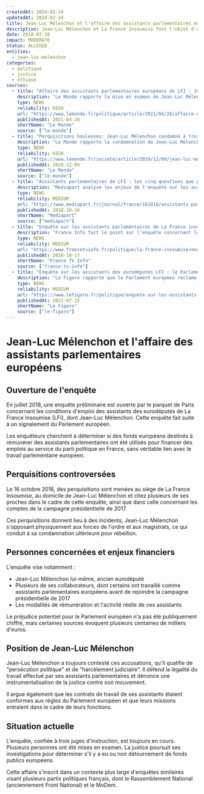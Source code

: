 ```yaml
---
createdAt: 2024-02-24
updatedAt: 2024-02-24
title: Jean-Luc Mélenchon et l'affaire des assistants parlementaires européens
description: Jean-Luc Mélenchon et La France Insoumise font l'objet d'une enquête pour soupçons d'emplois fictifs d'assistants au Parlement européen, déclenchant une polémique sur les perquisitions mouvementées qui ont suivi.
date: 2018-07-18
impact: MODERATE
status: ALLEGED
entities:
  - jean-luc-melenchon
categories:
  - politique
  - justice
  - ethique
sources:
  - title: "Affaire des assistants parlementaires européens de LFI : Jean-Luc Mélenchon mis en examen"
    description: "Le Monde rapporte la mise en examen de Jean-Luc Mélenchon dans l'enquête sur les assistants parlementaires européens."
    type: NEWS
    reliability: HIGH
    url: "https://www.lemonde.fr/politique/article/2021/04/28/affaire-des-assistants-parlementaires-europeens-de-lfi-jean-luc-melenchon-mis-en-examen_6078260_823448.html"
    publishedAt: 2021-04-28
    shortName: "Le Monde"
    source: ["le-monde"]
  - title: "Perquisitions houleuses: Jean-Luc Mélenchon condamné à trois mois de prison avec sursis"
    description: "Le Monde rapporte la condamnation de Jean-Luc Mélenchon pour rébellion et provocation lors des perquisitions menées dans le cadre de l'enquête sur les assistants parlementaires."
    type: NEWS
    reliability: HIGH
    url: "https://www.lemonde.fr/societe/article/2019/12/09/jean-luc-melenchon-condamne-a-trois-mois-de-prison-avec-sursis_6022202_3224.html"
    publishedAt: 2019-12-09
    shortName: "Le Monde"
    source: ["le-monde"]
  - title: "Assistants parlementaires de LFI : les cinq questions que pose l'affaire"
    description: "Mediapart analyse les enjeux de l'enquête sur les assistants parlementaires européens de La France Insoumise."
    type: NEWS
    reliability: MEDIUM
    url: "https://www.mediapart.fr/journal/france/161018/assistants-parlementaires-de-lfi-les-cinq-questions-que-pose-l-affaire"
    publishedAt: 2018-10-16
    shortName: "Mediapart"
    source: ["mediapart"]
  - title: "Enquête sur les assistants parlementaires de La France insoumise : ce que l'on sait"
    description: "France Info fait le point sur l'enquête concernant les assistants parlementaires européens de La France Insoumise."
    type: NEWS
    reliability: MEDIUM
    url: "https://www.francetvinfo.fr/politique/la-france-insoumise/enquete-sur-les-assistants-parlementaires-de-la-france-insoumise-ce-que-l-on-sait_3454919.html"
    publishedAt: 2018-10-17
    shortName: "France TV Info"
    source: ["france-tv-info"]
  - title: "Enquête sur les assistants des eurodéputés LFI : le Parlement européen réclame plus de 330 000 euros"
    description: "Le Figaro rapporte que le Parlement européen réclame plus de 330 000 euros dans l'affaire des assistants parlementaires de La France Insoumise."
    type: NEWS
    reliability: MEDIUM
    url: "https://www.lefigaro.fr/politique/enquete-sur-les-assistants-des-eurodeputes-lfi-le-parlement-europeen-reclame-plus-de-330-000-euros-20210725"
    publishedAt: 2021-07-25
    shortName: "Le Figaro"
    source: ["le-figaro"]
---
```


# Jean-Luc Mélenchon et l'affaire des assistants parlementaires européens

## Ouverture de l'enquête

En juillet 2018, une enquête préliminaire est ouverte par le parquet de Paris concernant les conditions d'emploi des assistants des eurodéputés de La France Insoumise (LFI), dont Jean-Luc Mélenchon. Cette enquête fait suite à un signalement du Parlement européen.

Les enquêteurs cherchent à déterminer si des fonds européens destinés à rémunérer des assistants parlementaires ont été utilisés pour financer des emplois au service du parti politique en France, sans véritable lien avec le travail parlementaire européen.

## Perquisitions controversées

Le 16 octobre 2018, des perquisitions sont menées au siège de La France Insoumise, au domicile de Jean-Luc Mélenchon et chez plusieurs de ses proches dans le cadre de cette enquête, ainsi que dans celle concernant les comptes de la campagne présidentielle de 2017.

Ces perquisitions donnent lieu à des incidents, Jean-Luc Mélenchon s'opposant physiquement aux forces de l'ordre et aux magistrats, ce qui conduit à sa condamnation ultérieure pour rébellion.

## Personnes concernées et enjeux financiers

L'enquête vise notamment :
- Jean-Luc Mélenchon lui-même, ancien eurodéputé
- Plusieurs de ses collaborateurs, dont certains ont travaillé comme assistants parlementaires européens avant de rejoindre la campagne présidentielle de 2017
- Les modalités de rémunération et l'activité réelle de ces assistants

Le préjudice potentiel pour le Parlement européen n'a pas été publiquement chiffré, mais certaines sources évoquent plusieurs centaines de milliers d'euros.

## Position de Jean-Luc Mélenchon

Jean-Luc Mélenchon a toujours contesté ces accusations, qu'il qualifie de "persécution politique" et de "harcèlement judiciaire". Il défend la légalité du travail effectué par ses assistants parlementaires et dénonce une instrumentalisation de la justice contre son mouvement.

Il argue également que les contrats de travail de ses assistants étaient conformes aux règles du Parlement européen et que leurs missions entraient dans le cadre de leurs fonctions.

## Situation actuelle

L'enquête, confiée à trois juges d'instruction, est toujours en cours. Plusieurs personnes ont été mises en examen. La justice poursuit ses investigations pour déterminer s'il y a eu ou non détournement de fonds publics européens.

Cette affaire s'inscrit dans un contexte plus large d'enquêtes similaires visant plusieurs partis politiques français, dont le Rassemblement National (anciennement Front National) et le MoDem. 
